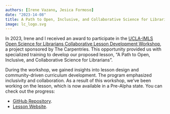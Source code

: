 ```yaml
---
authors: [Irene Vazano, Jesica Formoso]
date: "2023-14-08"
title: A Path to Open, Inclusive, and Collaborative Science for Librarians
image: lc_logo.svg
---
```


In 2023, Irene and I received an award to participate in the [UCLA-IMLS Open Science for Librarians Collaborative Lesson Development Workshop](https://ucla-imls-open-sci.info/), a project sponsored by The Carpentries. This opportunity provided us with specialized training to develop our proposed lesson, "A Path to Open, Inclusive, and Collaborative Science for Librarians". 

During the workshop, we gained insights into lesson design and community-driven curriculum development. The program emphasized inclusivity and collaboration. 
As a result of this workshop, we’ve been working on the lesson, which is now available in a Pre-Alpha state. You can check out the progress:

- [GitHub Repository](https://github.com/LibraryCarpentry/lc-collaborative-science).
- [Lesson Website](https://librarycarpentry.github.io/lc-collaborative-science/).


